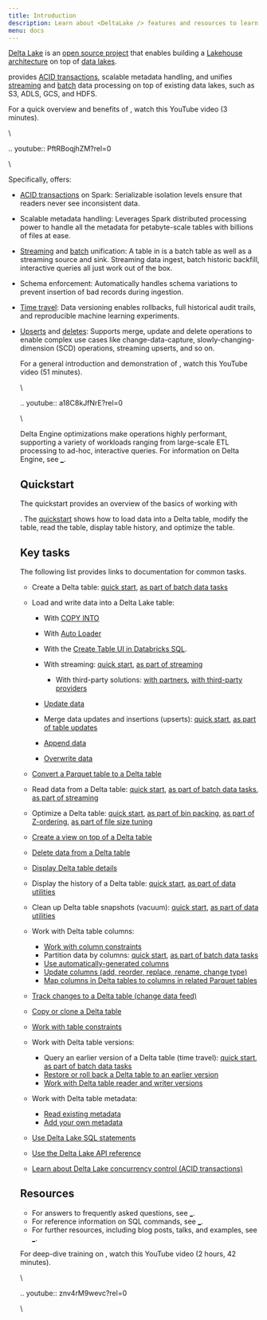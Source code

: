 ```yaml
---
title: Introduction
description: Learn about <DeltaLake /> features and resources to learn about <DeltaLake />.
menu: docs
---
```



[Delta Lake](https://delta.io) is an [open source
project](https://github.com/delta-io/delta) that enables building a [Lakehouse
architecture](https://databricks.com/blog/2020/01/30/what-is-a-data-lakehouse.html)
on top of [data lakes](https://databricks.com/discover/data-lakes/introduction).

<DeltaLake /> provides [ACID transactions](concurrency-control.md), scalable
metadata handling, and unifies [streaming](delta-streaming.md) and
[batch](delta-batch.md) data processing on top of existing data lakes, such as
S3, ADLS, GCS, and HDFS.

For a quick overview and benefits of <DeltaLake />, watch this YouTube video (3
minutes).

\

.. youtube:: PftRBoqjhZM?rel=0

\

Specifically, <DeltaLake /> offers:

- [ACID transactions](concurrency-control.md) on Spark: Serializable isolation
  levels ensure that readers never see inconsistent data.
- Scalable metadata handling: Leverages Spark distributed processing power to
  handle all the metadata for petabyte-scale tables with billions of files at
  ease.
- [Streaming](delta-streaming.md) and [batch](delta-batch.md) unification: A
  table in <DeltaLake /> is a batch table as well as a streaming source and sink.
  Streaming data ingest, batch historic backfill, interactive queries all just
  work out of the box.
- Schema enforcement: Automatically handles schema variations to prevent
  insertion of bad records during ingestion.
- [Time travel](delta-batch.md#deltatimetravel): Data versioning enables
  rollbacks, full historical audit trails, and reproducible machine learning
  experiments.
- [Upserts](delta-update.md#delta-merge) and
  [deletes](delta-update.md#delta-delete): Supports merge, update and delete
  operations to enable complex use cases like change-data-capture,
  slowly-changing-dimension (SCD) operations, streaming upserts, and so on.

  For a general introduction and demonstration of <DeltaLake />, watch this YouTube
  video (51 minutes).

  \

  .. youtube:: a18C8kJfNrE?rel=0

  \

  Delta Engine optimizations make <DeltaLake /> operations highly performant,
  supporting a variety of workloads ranging from large-scale ETL processing to
  ad-hoc, interactive queries. For information on Delta Engine, see
  [\_](optimizations/index.md).

  ## Quickstart

  The <DeltaLake /> quickstart provides an overview of the basics of working with

  <DeltaLake />. The [quickstart](quick-start.md) shows how to load data into a
  Delta table, modify the table, read the table, display table history, and
  optimize the table.

  ## Key tasks

  The following list provides links to documentation for common <DeltaLake /> tasks.

  - Create a Delta table: [quick start](quick-start.md#create-a-table), [as part
    of batch data tasks](delta-batch.md#create-a-table)
  - Load and write data into a Delta Lake table:

    - With [COPY INTO](delta-ingest.md#copy-into-sql-command)
    - With [Auto Loader](delta-ingest.md#auto-loader)
    - With the [Create Table UI in Databricks
      SQL](/sql/user/create-table/index.md).

    - With streaming: [quick start](quick-start.md#stream-writes-to-a-table),
      [as part of streaming](delta-streaming.md)

      - With third-party solutions: [with
        partners](delta-ingest.md#partner-integrations), [with third-party
        providers](integrations.md)

    - [Update data](delta-update.md#update-a-table)
    - Merge data updates and insertions (upserts): [quick
      start](quick-start.md#batch-upserts), [as part of table
      updates](delta-update.md#upsert-into-a-table-using-merge)
    - [Append data](delta-batch.md#append)
    - [Overwrite data](delta-batch.md#overwrite)

  - [Convert a Parquet table to a Delta
    table](delta-utility.md#convert-a-parquet-table-to-a-delta-table)
  - Read data from a Delta table: [quick start](quick-start.md#read-a-table),
    [as part of batch data tasks](delta-batch.md#read-a-table), [as part of
    streaming](delta-streaming.md)
  - Optimize a Delta table: [quick start](quick-start.md#optimize-a-table), [as
    part of bin packing](optimizations/file-mgmt.md#compaction-bin-packing), [as
    part of
    Z-ordering](optimizations/file-mgmt.md#z-ordering-multi-dimensional-clustering),
    [as part of file size tuning](optimizations/file-mgmt.md#tune-file-size)
  - [Create a view on top of a Delta table](delta-batch.md#views-on-tables)
  - [Delete data from a Delta table](delta-update.md#delete-from-a-table)
  - [Display Delta table details](delta-utility.md#retrieve-delta-table-details)
  - Display the history of a Delta table: [quick
    start](quick-start.md#display-table-history), [as part of data
    utilities](delta-utility.md#retrieve-delta-table-history)
  - Clean up Delta table snapshots (vacuum): [quick
    start](quick-start.md#clean-up-snapshots), [as part of data
    utilities](delta-utility.md#remove-files-no-longer-referenced-by-a-delta-table)
  - Work with Delta table columns:
    - [Work with column constraints](delta-constraints.md#not-null-constraint)
    - Partition data by columns: [quick start](quick-start.md#partition-data),
      [as part of batch data tasks](delta-batch.md#partition-data)
    - [Use automatically-generated
      columns](delta-batch.md#use-generated-columns)
    - [Update columns (add, reorder, replace, rename, change
      type)](delta-batch.md#update-table-schema)
    - [Map columns in Delta tables to columns in related Parquet
      tables](delta-column-mapping.md)
  - [Track changes to a Delta table (change data
    feed)](delta-change-data-feed.md)
  - [Copy or clone a Delta table](delta-utility.md#clone-delta-table)
  - [Work with table constraints](delta-constraints.md#check-constraint)
  - Work with Delta table versions:
    - Query an earlier version of a Delta table (time travel): [quick
      start](quick-start.md#query-an-earlier-version-of-the-table-time-travel),
      [as part of batch data
      tasks](delta-batch.md#query-an-older-snapshot-of-a-table-time-travel)
    - [Restore or roll back a Delta table to an earlier
      version](delta-utility.md#restore-delta-table)
    - [Work with Delta table reader and writer versions](versioning.md)
  - Work with Delta table metadata:
    - [Read existing metadata](delta-batch.md#table-metadata)
    - [Add your own metadata](delta-batch.md#table-properties)
  - [Use Delta Lake SQL
    statements](/spark/latest/spark-sql/language-manual/index.md#delta-lake-statements)
  - [Use the Delta Lake API reference](delta-apidoc.md)
  - [Learn about Delta Lake concurrency control (ACID
    transactions)](concurrency-control.md)

  ## Resources

  - For answers to frequently asked questions, see [\_](delta-faq.md).
  - For reference information on <DeltaLake /> SQL commands, see
    [\_](/spark/latest/spark-sql/language-manual/index.md#delta-lake-statements).
  - For further resources, including blog posts, talks, and examples, see
    [\_](delta-resources.md).

  For deep-dive training on <DeltaLake />, watch this YouTube video (2 hours, 42
  minutes).

  \

  .. youtube:: znv4rM9wevc?rel=0

  \
